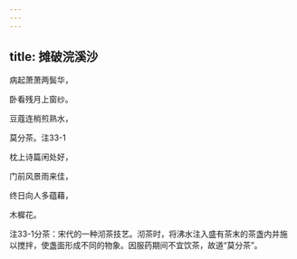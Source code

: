 ```yaml
---
---
---
```

title: 摊破浣溪沙
---







病起萧萧两鬓华，

卧看残月上窗纱。

豆蔻连梢煎熟水，

莫分茶。注33-1

枕上诗篇闲处好，

门前风景雨来佳，

终日向人多蕴藉，

木樨花。





注33-1分茶：宋代的一种沏茶技艺。沏茶时，将沸水注入盛有茶末的茶盏内并施以搅拌，使盏面形成不同的物象。因服药期间不宜饮茶，故道“莫分茶”。